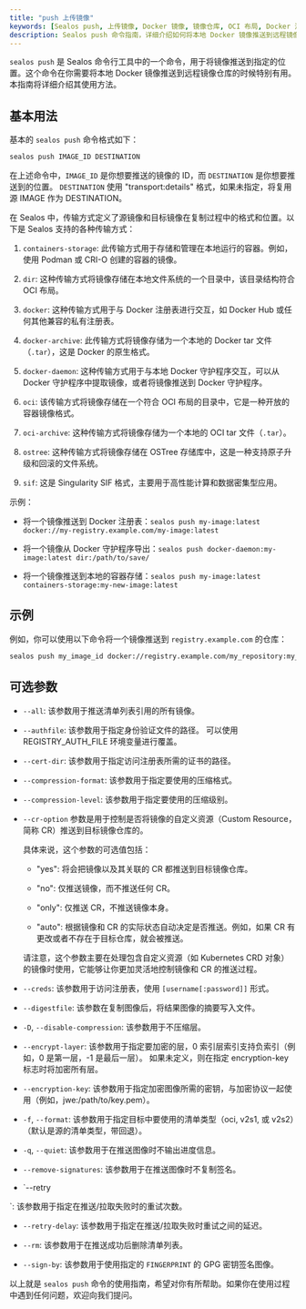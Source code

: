 ```yaml
---
title: "push 上传镜像"
keywords: [Sealos push, 上传镜像, Docker 镜像, 镜像仓库, OCI 布局, Docker 注册表, 镜像传输, 镜像推送, 镜像管理]
description: Sealos push 命令指南，详细介绍如何将本地 Docker 镜像推送到远程镜像仓库，支持多种传输方式和可选参数，轻松管理镜像。
---
```


`sealos push` 是 Sealos 命令行工具中的一个命令，用于将镜像推送到指定的位置。这个命令在你需要将本地 Docker 镜像推送到远程镜像仓库的时候特别有用。本指南将详细介绍其使用方法。

## 基本用法

基本的 `sealos push` 命令格式如下：

```bash
sealos push IMAGE_ID DESTINATION
```

在上述命令中，`IMAGE_ID` 是你想要推送的镜像的 ID，而 `DESTINATION` 是你想要推送到的位置。 `DESTINATION` 使用 "transport:details" 格式，如果未指定，将复用源 IMAGE 作为 DESTINATION。

在 Sealos 中，传输方式定义了源镜像和目标镜像在复制过程中的格式和位置。以下是 Sealos 支持的各种传输方式：

1. `containers-storage`: 此传输方式用于存储和管理在本地运行的容器。例如，使用 Podman 或 CRI-O 创建的容器的镜像。

2. `dir`: 这种传输方式将镜像存储在本地文件系统的一个目录中，该目录结构符合 OCI 布局。

3. `docker`: 这种传输方式用于与 Docker 注册表进行交互，如 Docker Hub 或任何其他兼容的私有注册表。

4. `docker-archive`: 此传输方式将镜像存储为一个本地的 Docker tar 文件（`.tar`），这是 Docker 的原生格式。

5. `docker-daemon`: 这种传输方式用于与本地 Docker 守护程序交互，可以从 Docker 守护程序中提取镜像，或者将镜像推送到 Docker 守护程序。

6. `oci`: 该传输方式将镜像存储在一个符合 OCI 布局的目录中，它是一种开放的容器镜像格式。

7. `oci-archive`: 这种传输方式将镜像存储为一个本地的 OCI tar 文件（`.tar`）。

8. `ostree`: 这种传输方式将镜像存储在 OSTree 存储库中，这是一种支持原子升级和回滚的文件系统。

9. `sif`: 这是 Singularity SIF 格式，主要用于高性能计算和数据密集型应用。

示例：

- 将一个镜像推送到 Docker 注册表：`sealos push my-image:latest docker://my-registry.example.com/my-image:latest`

- 将一个镜像从 Docker 守护程序导出：`sealos push docker-daemon:my-image:latest dir:/path/to/save/`

- 将一个镜像推送到本地的容器存储：`sealos push my-image:latest containers-storage:my-new-image:latest`

## 示例

例如，你可以使用以下命令将一个镜像推送到 `registry.example.com` 的仓库：

```bash
sealos push my_image_id docker://registry.example.com/my_repository:my_tag
```

## 可选参数

- `--all`: 该参数用于推送清单列表引用的所有镜像。

- `--authfile`: 该参数用于指定身份验证文件的路径。 可以使用 REGISTRY_AUTH_FILE 环境变量进行覆盖。

- `--cert-dir`: 该参数用于指定访问注册表所需的证书的路径。

- `--compression-format`: 该参数用于指定要使用的压缩格式。

- `--compression-level`: 该参数用于指定要使用的压缩级别。

- `--cr-option` 参数是用于控制是否将镜像的自定义资源（Custom Resource，简称 CR）推送到目标镜像仓库的。

  具体来说，这个参数的可选值包括：

  - "yes": 将会把镜像以及其关联的 CR 都推送到目标镜像仓库。

  - "no": 仅推送镜像，而不推送任何 CR。

  - "only": 仅推送 CR，不推送镜像本身。

  - "auto": 根据镜像和 CR 的实际状态自动决定是否推送。例如，如果 CR 有更改或者不存在于目标仓库，就会被推送。

  请注意，这个参数主要在处理包含自定义资源（如 Kubernetes CRD 对象）的镜像时使用，它能够让你更加灵活地控制镜像和 CR 的推送过程。

- `--creds`: 该参数用于访问注册表，使用 `[username[:password]]` 形式。

- `--digestfile`: 该参数在复制图像后，将结果图像的摘要写入文件。

- `-D`, `--disable-compression`: 该参数用于不压缩层。

- `--encrypt-layer`: 该参数用于指定要加密的层，0 索引层索引支持负索引（例如，0 是第一层，-1 是最后一层）。 如果未定义，则在指定 encryption-key 标志时将加密所有层。

- `--encryption-key`: 该参数用于指定加密图像所需的密钥，与加密协议一起使用（例如，jwe:/path/to/key.pem）。

- `-f`, `--format`: 该参数用于指定目标中要使用的清单类型（oci, v2s1, 或 v2s2）（默认是源的清单类型，带回退）。

- `-q`, `--quiet`: 该参数用于在推送图像时不输出进度信息。

- `--remove-signatures`: 该参数用于在推送图像时不复制签名。

- `--retry

`: 该参数用于指定在推送/拉取失败时的重试次数。

- `--retry-delay`: 该参数用于指定在推送/拉取失败时重试之间的延迟。

- `--rm`: 该参数用于在推送成功后删除清单列表。

- `--sign-by`: 该参数用于使用指定的 `FINGERPRINT` 的 GPG 密钥签名图像。

以上就是 `sealos push` 命令的使用指南，希望对你有所帮助。如果你在使用过程中遇到任何问题，欢迎向我们提问。

